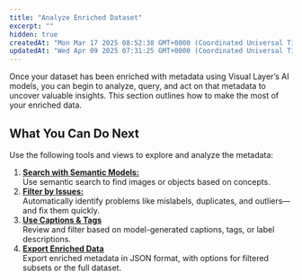 ```yaml
---
title: "Analyze Enriched Dataset"
excerpt: ""
hidden: true
createdAt: "Mon Mar 17 2025 08:52:38 GMT+0000 (Coordinated Universal Time)"
updatedAt: "Wed Apr 09 2025 07:31:25 GMT+0000 (Coordinated Universal Time)"
---
```

Once your dataset has been enriched with metadata using Visual Layer’s AI models, you can begin to analyze, query, and act on that metadata to uncover valuable insights. This section outlines how to make the most of your enriched data.

## What You Can Do Next

Use the following tools and views to explore and analyze the metadata:

1. **[Search with Semantic Models:](https://dash.readme.com/project/visual-layer2/v1.0/docs/semantic-search)**  
   Use semantic search to find images or objects based on concepts.
2. **[Filter by Issues:](https://dash.readme.com/project/visual-layer2/v1.0/docs/overview-1)**  
   Automatically identify problems like mislabels, duplicates, and outliers—and fix them quickly.
3. **[Use Captions & Tags](https://dash.readme.com/project/visual-layer2/v1.0/docs/textually-searching-for-data-copy)**  
   Review and filter based on model-generated captions, tags, or label descriptions.
4. **[Export Enriched Data](https://dash.readme.com/project/visual-layer2/v1.0/docs/export-dataset)**  
   Export enriched metadata in JSON format, with options for filtered subsets or the full dataset.

